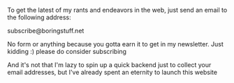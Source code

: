To get the latest of my rants and endeavors in the web, just send an email to the following address:

<p>
  <CopiableText>subscribe@boringstuff.net</CopiableText>
</p>

No form or anything because you gotta earn it to get in my newsletter. Just kidding :) please do consider subscribing

And it's not that I'm lazy to spin up a quick backend just to collect your email addresses,
but I've already spent an eternity to launch this website

